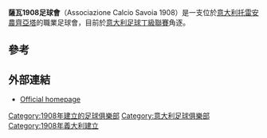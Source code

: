 {{Infobox football club
| clubname = 薩瓦1908足球會
| image    = <!-- 檔案不存在 [[Image:Savoia1908FC.png|150px]] ，可從英文維基百科取得 -->
| fullname = Associazione Calcio Savoia 1908
| nickname = ''Bianchi'' (Whites),<br> ''Oplontini''
| founded  = {{start date and age|df=yes|1908}}
| ground   = [[意大利|意大利]][[托雷安農齊亞塔|托雷安農齊亞塔]][[Stadio_Alfredo_Giraud|Stadio Alfredo Giraud]]
| capacity = 10,750<ref>[http://www.stadiogiraud.net/stadio.php?pag=struttura.htm Stadio A. Giraud - Torre Annunziata] {{webarchive|url=https://web.archive.org/web/20140309030346/http://www.stadiogiraud.net/stadio.php?pag=struttura.htm |date=2014-03-09 }}</ref>
| chairman = Lazzaro Luce
| manager  = [[Guido_Ugolotti|Guido Ugolotti]]
 league = [[意大利足球丁級聯賽|意大利足球丁級聯賽]] |
 season = 2014–15 |
 position = [[意大利職業足球聯賽|意大利職業足球聯賽]]C組, 20(降級) |
| pattern_la1=_shouldersonwhite
| pattern_b1=_AC Savoia 1908 2013-14 casa
| pattern_ra1=_borderonwhite
| leftarm1=
| body1=
| rightarm1=
| shorts1=
| socks1=

| pattern_la2=
| pattern_b2=_AC Savoia 1908 2013-14 trasferta
| pattern_ra2=
| leftarm2=000000
| body2=
| rightarm2=000000
| shorts2=ffffff
| socks2 = 000000

| pattern_la3=
| pattern_b3=_AC Savoia 1908 2013-14 third
| pattern_ra3=
| leftarm3=0064F0
| body3=FFFF00
| rightarm3=FFFF00
| shorts3=FFFF00
| socks3= FFFF00
| website= http://www.acsavoia1908.it/
}}

'''薩瓦1908足球會'''（Associazione Calcio Savoia 1908）是一支位於[[意大利|意大利]][[托雷安農齊亞塔|托雷安農齊亞塔]]的職業足球會，目前於[[意大利足球丁級聯賽|意大利足球丁級聯賽]]角逐。

==參考==
{{Reflist}}

==外部連結==
*{{it icon}} [http://www.acsavoia1908.it/ Official homepage] {{Wayback|url=http://www.acsavoia1908.it/ |date=20210425081424 }}


[[Category:1908年建立的足球俱樂部|Category:1908年建立的足球俱樂部]]
[[Category:意大利足球俱樂部|Category:意大利足球俱樂部]]
[[Category:1908年義大利建立|Category:1908年義大利建立]]
